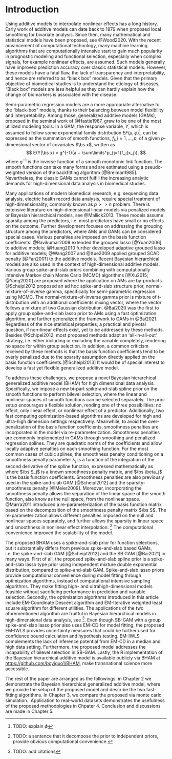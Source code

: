 # Introduction

Using additive models to interpolate nonlinear effects has a long history. Early work of additive models can date back to 1979 when \citet{Cleveland1979} proposed local smoothing for bivariate analysis. Since then, many mathematical and statistical models have been proposed, see @Wood2020. With the recent advancement of computational technology, many machine learning algorithms that are computationally intensive start to gain much popularity in prognostic modeling and functional selection, especially when complex signals, for example nonlinear effects, are assumed. Such models generally have improved prediction accuracy over classic statistical models. However, these models have a fatal flaw, the lack of transparency and interpretability, and hence are referred to as "black box" models. Given that the primary objective of biomedical studies is to understand the etiology of diseases, "Black box" models are less helpful as they can hardly explain how the change of biomarkers is associated with the disease.

Semi-parametric regression models are a more appropriate alternative to the "black-box" models, thanks to their balancing between model flexibility and interpretability. Among those, generalized additive models (GAMs), proposed in the seminal work of @Hastie1987, grew to be one of the most utilized modeling tools. In a GAM, the response variable, $Y$, which is assumed to follow some exponential family distribution $EF(\mu, \phi)$^[TODO: explain $\phi$], can be expressed as the summation of smooth functions, $f_j, j = 1, \dots, p$, of a given $p$-dimensional vector of covariates $\bs x$, written as 
$$
E(Y|\bs x) = g^{-1}(a + \sum\limits^p_{j=1}f_j(x_j)),
$$
where $g^{-1}$ is the inverse function of a smooth monotonic link function. The smooth functions can take many forms and are estimated using a pseudo-weighted version of the backfitting algorithm [@Breiman1985]. Nevertheless, the classic GAMs cannot fulfill the increasing analytic demands for high-dimensional data analysis in biomedical studies.

Many applications of modern biomedical research, e.g. sequencing data analysis, electric health record data analysis, require special treatment of high-dimensionality, commonly known as $p >> n$ problem. There is extensive literature on high-dimensional linear models via penalized models or Bayesian hierarchical models, see @Mallick2013. These models assume sparsity among the predictors, i.e. most predictors have small or no effects on the outcome. Further development focuses on addressing the grouping structure among the predictors, where AMs and GAMs can be considered special cases. Various penalties are imposed on the basis function coefficients: @Ravikumar2009 extended the grouped lasso [@Yuan2006] to additive models; @Huang2010 further developed adaptive grouped lasso for additive models; @Wang2007 and @Xue2009 applied grouped SCAD penalty [@Fan2001] to the additive models. Recent Bayesian hierarchical models are also used in the context of high-dimensional additive models. Various group spike-and-slab priors combining with computationally intensive Markov chain Monte Carlo (MCMC) algorithms [@Xu2015; @Yang2020] are proposed where the application on AMs are by-products. @Scheipl2012 proposed an ad hoc spike-and-slab structure prior, normal-mixture-of-inverse gamma, specifically for semi-parametric regression using MCMC. The normal-mixture-of-inverse gamma prior is mixture of t-distribution with an additional coefficients mixing vector, where the vector follows a mixture of two Gaussian distribution. @Bai2020 was the first to apply group spike-and-slab lasso prior to AMs using a fast optimization algorithm, and further generalized the framework to GAMs in @Bai2021. Regardless of the nice statistical properties, a practical and pivotal question, if non-linear effects exist, yet to be addressed by these methods. Besides @Schipel2012, most proposed methods adapt an 'all-in-all-out' strategy, i.e. either including or excluding the variable completely, rendering no space for within group selection. In addition, a common criticism received by these methods is that the basis function coefficients tend to be overly penalized due to the sparsity assumption directly applied on the basis function coefficients.[@Scheipl2013] It would be of special interest to develop a fast yet flexible generalized additive model.

To address these challenges, we propose a novel Bayesian hierarchical generalized additive model (BHAM) for high dimensional data analysis. Specifically, we impose a new bi-part spike-and-slab spline prior on the smooth functions to perform bilevel selection, where the linear and nonlinear spaces of smooth functions can be selected separately. The prior setup encourages a flexible solution, rending one of three possibilities: no effect, only linear effect, or nonlinear effect of a predictor. Additionally, two fast computing optimization-based algorithms are developed for high and ultra-high dimension settings respectively. Meanwhile, to avoid the over-penalization of the basis function coefficients, smoothness penalties are incorporated in the model via re-parameterization. Smoothness penalties are commonly implemented in GAMs through smoothing and penalized regression splines. They are quadratic norms of the coefficients and allow locally adaptive penalties on each smoothing function. For the most common cases of cubic splines, the smoothness penalty conditioning on a smoothness penalty parameter $\lambda_j$ is a function of the integration of the second derivative of the spline function, expressed mathematically as
\begin{equation}\label{eq:smoothpen}
  \text{pen}\left[f_j(x)\right] = \lambda_j \int f^{"}_j(x)dx = \lambda_j \bs \beta_j^T \bs S_j \bs \beta_j ,
\end{equation}
where $\bs S_j$ is a known smoothness penalty matrix, and $\bs \beta_j$ is the basis function coefficients. Smoothness penalties are also previously used in the spike-and-slab GAM [@Scheipl2012] and the sparsity-smoothness penalty [@Meier2009]. Moreover, incorporating the smoothness penalty allows the separation of the linear space of the smooth function, also know as the null space, from the nonlinear space. @Marra2011 introduced a re-parameterization of the basis function matrix based on the decomposition of the smoothness penalty matrix $\bs S$. The re-parameterization allows different penalties imposed on the null and nonlinear spaces separately, and further allows the sparsity in linear space and smoothness in nonlinear effect interpolation. ^[TODO: a sentence that it decompose the prior to independent priors, provide obvious computational convenience.] The computational convenience improved the scalability of the model.

The proposed BHAM uses a spike-and-slab prior for function selections, but it substantially differs from previous spike-and-slab based GAMs, i.e. the spike-and-slab GAM [@Scheipl2012] and the SB GAM [@Bai2021] in many ways. First of all, the proposed spike-and-slab spline prior is a spike-and-slab lasso type prior using independent mixture double exponential distribution, compared to spike-and-slab GAM. Spike-and-slab lasso priors provide computational convenience during model fitting through optimization algorithms, instead of computational intensive sampling algorithms. They make fitting high- and ultrahigh-dimensional models feasible without sacrificing performance in prediction and variable selection. Secondly, the optimization algorithms introduced in this article include EM-Coordinate Descent algorithm and EM-Iterative weighted least square algorithm for different utilities. The applications of the two aforementioned algorithm are fruitful in Bayesian hierarchical models in high-dimensional data analysis, see ^[TODO: add citations]. Even though SB-GAM with a group spike-and-slab lasso prior also uses EM-CD for model fitting, the proposed EM-IWLS provides uncertainty measures that could be further used for confidence bound calculation and hypothesis testing. EM-IWLS complements the lack of inference potential from EM-CD in a median and high data setting. Furthermore, the proposed model addresses the incapability of bilevel selection in SB-GAM. Lastly, the R implementation of the Bayesian hierarchical additive model is available publicly via BHAM at [https://github.com/boyiguo1/BHAM](https://github.com/boyiguo1/BHAM), make transnational science more accessible.


The rest of the paper are arranged as the followings: in Chapter 2 we demonstrate the Bayesian hierarchical generalized additive model, where we provide the setup of the proposed model and describe the two fast-fitting algorithms. In Chapter 3, we compare the proposed via monte carlo simulation. .Application to real-world datasets demonstrates the usefulness of the proposed methodologies in Chpater 4. Conclusion and discussions are made in Chapter 5. 










<!-- Similar to expanding classic models to high-dimensional models, expanding the GAM framework for high-dimensional applications is not a trivial task. The difficulties mainly come in two-fold: grouping nature of the basis functions, and the balance between spline smoothness and variable sparsity. For GAM models, a smoothing function is consists of multiple basis functions. The basis functions of a variable is inherently related. The grouping structure should be properly taken care of for accurate estimation. Moreover, shrinkage is previously used solely for sparsity of the model in high dimensional regression models, or smoothness in GAMs. How to organically combine the two together remains as a troubling question.  -->

<!-- To the best of our knowledge, there are few GAM models proposed for high dimensional application. In common practice, model matrix of spline terms are generated using base functions of preference, and then feed to a penalized model. Without proper handle of the grouping nature of bases functions, the estimation of the smooth function is less accurate. @Bai2020Spline shows inferior performance of such practice compared to using an ad hoc high-dimensional additive model. Among the specialized high-dimensional spline methods, @Ravikumar2009 extended the original backfitting algorithm [@Hastie1987] to accommodate the high-dimensional setting. The sparsity and smoothness was handled separately with a soft threshold. The authors also demonstrated its similarity to Group Lasso. @Meier2009 proposed an a sparsity-smoothness penalty, -->

<!-- $$ -->
<!-- J(f_j) = \lambda_1 \sqrt{||f_j||^2_n + \lambda_2 \int(f^{''}_j(x))^2dx}, -->
<!-- $$ -->
<!-- which can re-formulated as a group lasso problem as well. However, the model can not estimate the smoothness of the spline functions correctly, as the smoothness of all spline models are controlled by the lambda_2. The inflexible of the model creates problems in prediction. -->


<!-- Among all the choices of smoothing function, one particular family stood out, splines. Splines are piece-wise polynomial functions to interpolate nonlinear signals. Most commonly used spline is cubic spline, thanks to its smoothness property. [@Wood2017, PP.197] Early spline research focused on regression splines, where number and location of knots are pre-determined and ordinary least squares is used to estimate the smooth function. However, the specification of knots is not a trivial task, as the the positioning of knots are influential on the performance of the model. As an improvement, researchers proposed smoothing splines where as many knots are used and later shrunk using penalized algorithms. The smoothing spline concept was first introduced [@OSullivan1986; @OSullivan1988], and later generalized and made famous by @Eilers1996, called P-spline. Independently, @Ruppert1999 proposed similar idea. Later, Bayesian GAMs were introduced as an alternative to address measurement error in covariates [@Berry2002] or local adaptive smoothing [@Lang2004]. -->

<!-- Lastly, The third aim of the dissertation work will focus on the software implementation of the proposed models and algorithms. We will implement the proposed models and algorithms in one of the most commonly used statistical computing environment R.  The R implementation of the Bayesian hierarchical additive model is available via a freely available R package, BHAM at (https://github.com/boyiguo1/BHAM)[https://github.com/boyiguo1/BHAM].  -->






